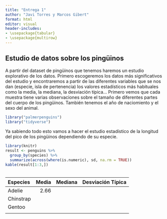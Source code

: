 ```yaml
---
title: "Entrega 1"
author: "Javi Torres y Marcos Gibert"
format: html
editor: visual
header-includes:
- \usepackage{tabular}
- \usepackage{multirow}
---
```


## Estudio de datos sobre los pingüinos

A partir del dataset de pingüinos que tenemos haremos un estudio explorativo de los datos. Primero escogeremos los datos más significativos del estudio y encontraremos a partir de las diferentes variables que se nos dan (especie, isla de pertenencia) los valores estadísticos más habituales como la media, la mediana, la desviación típica... Primero vemos que cada muestra tiene varias observaciones sobre el tamaño de diferentes partes del cuerpo de los pingüinos. También tenemos el año de naciomiento y el sexo del animal.

```r
library("palmerpenguins")
library("tidyverse")
```

Ya sabiendo todo esto vamos a hacer el estudio estadístico de la longitud del pico de los pingüinos dependiendo de su especie.

```r
library(knitr)
result <- penguins %>% 
  group_by(species) %>% 
  summarize(across(where(is.numeric), sd, na.rm = TRUE))
kable(result[1:3,])
```
<table>

Especies           Media      Mediana     Desviación Típica
-------------  ---------  --------    -----------------
Adelie         2.66
Chinstrap          
Gentoo
</table>
